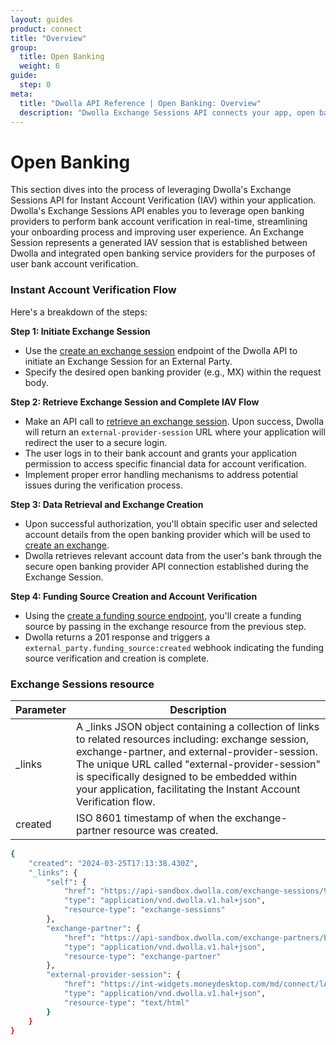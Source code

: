 ```yaml
---
layout: guides
product: connect
title: "Overview"
group:
  title: Open Banking
  weight: 6
guide:
  step: 0
meta:
  title: "Dwolla API Reference | Open Banking: Overview"
  description: "Dwolla Exchange Sessions API connects your app, open banking providers and user banks. Streamline onboarding with instant account verification and leverage Dwolla's pre-integrated solutions."
---
```


# Open Banking

This section dives into the process of leveraging Dwolla's Exchange Sessions API for Instant Account Verification (IAV) within your application. Dwolla's Exchange Sessions API enables you to leverage open banking providers to perform bank account verification in real-time, streamlining your onboarding process and improving user experience. An Exchange Session represents a generated IAV session that is established between Dwolla and integrated open banking service providers for the purposes of user bank account verification.

### Instant Account Verification Flow

Here's a breakdown of the steps:

**Step 1: Initiate Exchange Session**

- Use the [create an exchange session](/docs/connect/api-reference/open-banking/create-exchange-session-for-an-external-party) endpoint of the Dwolla API to initiate an Exchange Session for an External Party.
- Specify the desired open banking provider (e.g., MX) within the request body.

**Step 2: Retrieve Exchange Session and Complete IAV Flow**

- Make an API call to [retrieve an exchange session](/docs/connect/api-reference/open-banking/retrieve-an-exchange-session). Upon success, Dwolla will return an `external-provider-session` URL where your application will redirect the user to a secure login.
- The user logs in to their bank account and grants your application permission to access specific financial data for account verification.
- Implement proper error handling mechanisms to address potential issues during the verification process.

**Step 3: Data Retrieval and Exchange Creation**

- Upon successful authorization, you'll obtain specific user and selected account details from the open banking provider which will be used to [create an exchange](/docs/connect/api-reference/exchanges/create-exchange-for-an-external-party).
- Dwolla retrieves relevant account data from the user's bank through the secure open banking provider API connection established during the Exchange Session.

**Step 4: Funding Source Creation and Account Verification**

- Using the [create a funding source endpoint](/docs/connect/api-reference/funding-sources/create-for-external-party), you'll create a funding source by passing in the exchange resource from the previous step.
- Dwolla returns a 201 response and triggers a `external_party.funding_source:created` webhook indicating the funding source verification and creation is complete.

### Exchange Sessions resource

| Parameter | Description                                                                                       |
| --------- | ------------------------------------------------------------------------------------------------- |
| \_links   | A _links JSON object containing a collection of links to related resources including: exchange session, exchange-partner, and external-provider-session.  The unique URL called "external-provider-session" is specifically designed to be embedded within your application, facilitating the Instant Account Verification flow. |
| created   | ISO 8601 timestamp of when the exchange-partner resource was created.                             |

```bash
{
    "created": "2024-03-25T17:13:38.430Z",
    "_links": {
        "self": {
            "href": "https://api-sandbox.dwolla.com/exchange-sessions/9b7fb629-0fad-44f4-8c5e-44c25a0bfa8e",
            "type": "application/vnd.dwolla.v1.hal+json",
            "resource-type": "exchange-sessions"
        },
        "exchange-partner": {
            "href": "https://api-sandbox.dwolla.com/exchange-partners/bca8d065-49a5-475b-a6b4-509bc8504d22",
            "type": "application/vnd.dwolla.v1.hal+json",
            "resource-type": "exchange-partner"
        },
        "external-provider-session": {
            "href": "https://int-widgets.moneydesktop.com/md/connect/lAfkc7m897s3t1ks9mmwyj4ry7Zq0xql4grzAg1kz77x7c9jrwls1t22w6xt8d2lsxx9zpqv30js3wswfdwcrpAsqgbAfkqwpksp7c2chsx167xy90Asfc67dkj9y48y8p142xw3yp4x5l9t9gkk6m3yk5vwsvyq2qq7w9trszxwdl14lmkg7l6949bn5n41chdkbnxycy40n9b6fkbdwl6qt5wl107k1x8srvlkpz325p412x9tkyA5clf39109lsfrgz2lkgsvntqf7l0zzwb5hl658gdjbxwhb52krwybnbdAqfq69cdy54l05jkvfwyf01q89x48jtgtx290lzjdfcty1lwb8d648wns/eyJ1aV9tZXNzYWdlX3ZlcnNpb24iOjQsInVpX21lc3NhZ2Vfd2Vidmlld191cmxfc2NoZW1lIjoibXgiLCJtb2RlIjoidmVyaWZpY2F0aW9uIn0%3D",
            "type": "application/vnd.dwolla.v1.hal+json",
            "resource-type": "text/html"
        }
    }
}
```
